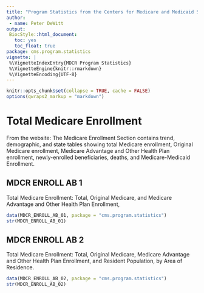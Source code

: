 ```yaml
---
title: "Program Statistics from the Centers for Medicare and Medicaid Services"
author:
 - name: Peter DeWitt
output:
 BiocStyle::html_document:
   toc: yes
   toc_float: true
package: cms.program.statistics
vignette: |
 %\VignetteIndexEntry{MDCR Program Statistics}
 %\VignetteEngine{knitr::rmarkdown}
 %\VignetteEncoding{UTF-8}
---
```



```r
knitr::opts_chunk$set(collapse = TRUE, cache = FALSE)
options(qwraps2_markup = "markdown")
```


# Total Medicare Enrollment

From the website: The Medicare Enrollment Section contains trend,
demographic, and state tables showing total Medicare enrollment, Original
Medicare enrollment, Medicare Advantage and Other Health Plan enrollment,
newly-enrolled beneficiaries, deaths, and Medicare-Medicaid Enrollment.

## MDCR ENROLL AB 1

Total Medicare Enrollment:  Total, Original Medicare, and Medicare Advantage
and Other Health Plan Enrollment,

```r
data(MDCR_ENROLL_AB_01, package = "cms.program.statistics")
str(MDCR_ENROLL_AB_01)
```


## MDCR ENROLL AB 2

Total Medicare Enrollment:  Total, Original Medicare, Medicare Advantage and
Other Health Plan Enrollment, and Resident Population, by Area of Residence.


```r
data(MDCR_ENROLL_AB_02, package = "cms.program.statistics")
str(MDCR_ENROLL_AB_02)
```

